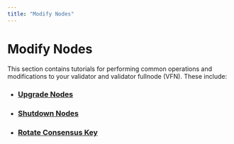 ```yaml
---
title: "Modify Nodes"
---
```





# Modify Nodes

This section contains tutorials for performing common operations and modifications to your validator and
validator fullnode (VFN). These include:

- ### [Upgrade Nodes](modify-nodes/update-validator-node.mdx)
- ### [Shutdown Nodes](modify-nodes/shutting-down-nodes.mdx)
- ### [Rotate Consensus Key](modify-nodes/rotate-consensus-key.mdx)
